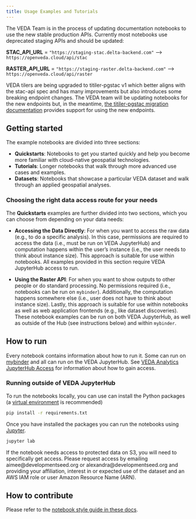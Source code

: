 ```yaml
---
title: Usage Examples and Tutorials
---
```


::: {.callout-note title="Base URL Changes"}
The VEDA Team is in the process of updating documentation notebooks to use the new stable production APIs. Currently most notebooks use deprecated staging APIs and should be updated:

**STAC_API_URL** = `"https://staging-stac.delta-backend.com"` --> `https://openveda.cloud/api/stac`

**RASTER_API_URL** = `"https://staging-raster.delta-backend.com"` --> `https://openveda.cloud/api/raster`
:::

::: {.callout-warning title="Breaking tiling endpoint changes"} 
VEDA tilers are being upgraded to titiler-pgstac v1 which better aligns with the stac-api spec and has many improvements but also introduces some breaking endpoint changes. The VEDA team will be updating notebooks for the new endpoints but, in the meantime, [the titiler-pgstac migration documentation](https://stac-utils.github.io/titiler-pgstac/latest/migrations/v1_migration/) provides support for using the new endpoints.
:::

## Getting started
The example notebooks are divided into three sections: 

- **Quickstarts**: Notebooks to get you started quickly and help you become more familiar with cloud-native geospatial technologies.
- **Tutorials**: Longer notebooks that walk through more advanced use cases and examples.
- **Datasets**: Notebooks that showcase a particular VEDA dataset and walk through an applied geospatial analyses.

### Choosing the right data access route for your needs
The **Quickstarts** examples are further divided into two sections, which you can choose from depending on your data needs:

- **Accessing the Data Directly**: For when you want to access the raw data (e.g., to do a specific analysis). In this case, permissions are required to access the data (i.e., must be run on VEDA JupyterHub) and computation happens within the user's instance (i.e., the user needs to think about instance size). This approach is suitable for use within notebooks. All examples provided in this section require VEDA JupyterHub access to run. 

- **Using the Raster API**: For when you want to show outputs to other people or do standard processing. No permissions required (i.e., notebooks can be run on `mybinder`). Additionally, the computation happens somewhere else (i.e., user does not have to think about instance size). Lastly, this approach is suitable for use within notebooks as well as web application frontends (e.g., like dataset discoveries). These notebook examples can be run on both VEDA JupyterHub, as well as outside of the Hub (see instructions below) and within `mybinder`.


## How to run

Every notebook contains information about how to run it. Some can run on [mybinder](https://mybinder.org/) and all can run on the VEDA JupyterHub. See [VEDA Analytics JupyterHub Access](https://nasa-impact.github.io/veda-docs/veda-jh-access.html) for information about how to gain access.

### Running outside of VEDA JupyterHub

To run the notebooks locally, you can use can install the Python packages (a [virtual environment](https://docs.python.org/3/library/venv.html) is recommended)

```bash
pip install -r requirements.txt
```

Once you have installed the packages you can run the notebooks using [Jupyter](https://jupyter.org/).

```bash
jupyter lab
```

If the notebook needs access to protected data on S3, you will need to specifically get access. Please request access by emailing aimee@developmentseed.org or alexandra@developmentseed.org and providing your affiliation, interest in or expected use of the dataset and an AWS IAM role or user Amazon Resource Name (ARN).

## How to contribute

Please refer to the [notebook style guide in these docs](/instance-management/adding-content/docs-and-notebooks.qmd).